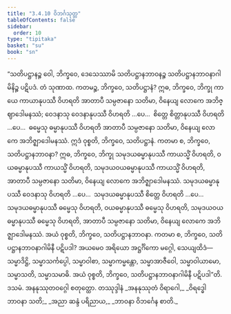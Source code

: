```yaml
---
title: "3.4.10 ဝိဘင်္ဂသုတ္တ"
tableOfContents: false
sidebar:
  order: 10
type: "tipitaka"
basket: "su"
book: "sn"
---
```



<DynamicBreadcrumb />

<Division number="406" book="sn" e="ch" v="18" p="339">

<Paragraph number="932" book="sn">
“သတိပဋ္ဌာနဉ္စ ဝေါ, ဘိက္ခဝေ, ဒေသေဿာမိ သတိပဋ္ဌာနဘာဝနဉ္စ သတိပဋ္ဌာနဘာဝနာဂါမိနိဉ္စ ပဋိပဒံ. တံ သုဏာထ. ကတမဉ္စ, ဘိက္ခဝေ, သတိပဋ္ဌာနံ? ဣဓ, ဘိက္ခဝေ, ဘိက္ခု ကာယေ ကာယာနုပဿီ ဝိဟရတိ အာတာပီ သမ္ပဇာနော သတိမာ, ဝိနေယျ လောကေ အဘိဇ္ဈာဒေါမနဿံ; ဝေဒနာသု ဝေဒနာနုပဿီ ဝိဟရတိ …ပေ…  စိတ္တေ စိတ္တာနုပဿီ ဝိဟရတိ …ပေ…  ဓမ္မေသု ဓမ္မာနုပဿီ ဝိဟရတိ အာတာပီ သမ္ပဇာနော သတိမာ, ဝိနေယျ လောကေ အဘိဇ္ဈာဒေါမနဿံ. ဣဒံ ဝုစ္စတိ, ဘိက္ခဝေ, သတိပဋ္ဌာနံ.
</Paragraph>

<Paragraph number="933" book="sn">
ကတမာ စ, ဘိက္ခဝေ, သတိပဋ္ဌာနဘာဝနာ? ဣဓ, ဘိက္ခဝေ, ဘိက္ခု သမုဒယဓမ္မာနုပဿီ ကာယသ္မိံ ဝိဟရတိ, ဝယဓမ္မာနုပဿီ ကာယသ္မိံ ဝိဟရတိ, သမုဒယဝယဓမ္မာနုပဿီ ကာယသ္မိံ ဝိဟရတိ, အာတာပီ သမ္ပဇာနော သတိမာ, ဝိနေယျ လောကေ အဘိဇ္ဈာဒေါမနဿံ. သမုဒယဓမ္မာနုပဿီ ဝေဒနာသု ဝိဟရတိ …ပေ…  သမုဒယဓမ္မာနုပဿီ စိတ္တေ ဝိဟရတိ …ပေ…  သမုဒယဓမ္မာနုပဿီ ဓမ္မေသု ဝိဟရတိ, ဝယဓမ္မာနုပဿီ ဓမ္မေသု ဝိဟရတိ, သမုဒယဝယဓမ္မာနုပဿီ ဓမ္မေသု ဝိဟရတိ, အာတာပီ သမ္ပဇာနော သတိမာ, ဝိနေယျ လောကေ အဘိဇ္ဈာဒေါမနဿံ. အယံ ဝုစ္စတိ, ဘိက္ခဝေ, သတိပဋ္ဌာနဘာဝနာ.
</Paragraph>

<Paragraph number="934" book="sn">
ကတမာ စ, ဘိက္ခဝေ, သတိပဋ္ဌာနဘာဝနာဂါမိနီ ပဋိပဒါ? အယမေဝ အရိယော အဋ္ဌင်္ဂိကော မဂ္ဂေါ, သေယျထိဒံ—  သမ္မာဒိဋ္ဌိ, သမ္မာသင်္ကပ္ပေါ, သမ္မာဝါစာ, သမ္မာကမ္မန္တော, သမ္မာအာဇီဝေါ, သမ္မာဝါယာမော, သမ္မာသတိ, သမ္မာသမာဓိ. အယံ ဝုစ္စတိ, ဘိက္ခဝေ, သတိပဋ္ဌာနဘာဝနာဂါမိနီ ပဋိပဒါ”တိ.

</Paragraph>
</Division>

<Paragraph number="935" type="center" book="sn">
ဒသမံ.



</Paragraph>

<Paragraph number="936" type="center" book="sn">
အနနုဿုတဝဂ္ဂေါ စတုတ္ထော.



</Paragraph>

<Paragraph number="937" type="center" book="sn">
တဿုဒ္ဒါနံ


</Paragraph>

<Paragraph number="938" type="verses" book="sn">
_အနနုဿုတံ ဝိရာဂေါ,_  
_ဝိရဒ္ဓေါ ဘာဝနာ သတိ;_  
_အညာ ဆန္ဒံ ပရိညာယ,_  
_ဘာဝနာ ဝိဘင်္ဂေန စာတိ._
</Paragraph>